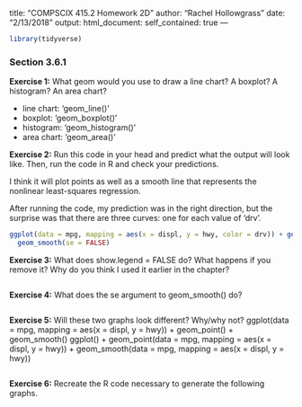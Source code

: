 title: "COMPSCIX 415.2 Homework 2D"
author: "Rachel Hollowgrass"
date: "2/13/2018"
output:
 html_document:
  self_contained: true
---

```r
library(tidyverse)
```

### Section 3.6.1

**Exercise 1:** What geom would you use to draw a line chart? A boxplot? A histogram? An area chart?

* line chart: 'geom_line()'
* boxplot: 'geom_boxplot()'
* histogram: 'geom_histogram()'
* area chart: 'geom_area()'

**Exercise 2:** Run this code in your head and predict what the output will look like. Then, run the code in R and check your predictions.

I think it will plot points as well as a smooth line that represents the nonlinear least-squares regression.

After running the code, my prediction was in the right direction, but the surprise was that there are three curves: one for each value of 'drv'.

```r
ggplot(data = mpg, mapping = aes(x = displ, y = hwy, color = drv)) + geom_point() +
  geom_smooth(se = FALSE)
```

**Exercise 3:** What does show.legend = FALSE do? What happens if you remove it? Why do you think I used it earlier in the chapter?

```r
```

**Exercise 4:** What does the se argument to geom_smooth() do?

```r
```

**Exercise 5:** Will these two graphs look different? Why/why not?
ggplot(data = mpg, mapping = aes(x = displ, y = hwy)) + geom_point() +
geom_smooth()
ggplot() +
geom_point(data = mpg, mapping = aes(x = displ, y = hwy)) + geom_smooth(data = mpg, mapping = aes(x = displ, y = hwy))

```r
```

**Exercise 6:** Recreate the R code necessary to generate the following graphs.

```r
```
